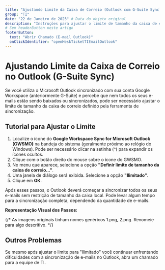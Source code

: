 ```yaml
---
title: "Ajustando Limite da Caixa de Correio (Outlook com G-Suite Sync)"
group: "TI"
date: "22 de Janeiro de 2023" # Data do objeto original
description: "Instruções para ajustar o limite de tamanho da caixa de correio no Outlook quando sincronizado com o Google Workspace (G-Suite), caso seus e-mails não estejam sincronizando completamente."
# Sem headerButton neste artigo
footerButton:
  text: "Abrir Chamado (E-mail Outlook)"
  onClickIdentifier: "openHeskTicketTIEmailOutlook"
---
```


# Ajustando Limite da Caixa de Correio no Outlook (G-Suite Sync)

Se você utiliza o Microsoft Outlook sincronizado com sua conta Google Workspace (anteriormente G-Suite) e percebe que nem todos os seus e-mails estão sendo baixados ou sincronizados, pode ser necessário ajustar o limite de tamanho da caixa de correio definido pela ferramenta de sincronização.

## Tutorial para Ajustar o Limite

1.  Localize o ícone do **Google Workspace Sync for Microsoft Outlook (GWSMO)** na bandeja do sistema (geralmente próximo ao relógio do Windows). Pode ser necessário clicar na setinha (^) para expandir os ícones ocultos.
2.  Clique com o botão direito do mouse sobre o ícone do GWSMO.
3.  No menu que aparece, selecione a opção **"Definir limite de tamanho da caixa de correio..."**.
4.  Uma janela de diálogo será exibida. Selecione a opção **"Ilimitado"**.
5.  Clique em **OK**.

Após esses passos, o Outlook deverá começar a sincronizar todos os seus e-mails sem restrição de tamanho da caixa local. Pode levar algum tempo para a sincronização completa, dependendo da quantidade de e-mails.

**Representação Visual dos Passos:**

{/* As imagens originais tinham nomes genéricos 1.png, 2.png. Renomeie para algo descritivo. */}
<div className="grid grid-cols-1 sm:grid-cols-2 gap-4 my-6 items-start">
  <DocImage src="/documentacao/ti/emails-limitados/passo1-icone-gsuite.png" alt="Ícone do G-Suite Sync na bandeja" width={350} height={200} caption="1. Ícone do G-Suite Sync." />
  <DocImage src="/documentacao/ti/emails-limitados/passo2-menu-limite.png" alt="Menu com opção de definir limite" width={350} height={250} caption="2. Opção 'Definir limite...'" />
  <DocImage src="/documentacao/ti/emails-limitados/passo3-dialogo-limite.png" alt="Diálogo para escolher limite" width={350} height={200} caption="3. Janela de diálogo." />
  <DocImage src="/documentacao/ti/emails-limitados/passo4-selecionar-ilimitado.png" alt="Selecionando 'Ilimitado'" width={350} height={200} caption="4. Selecione 'Ilimitado' e OK." />
</div>

## Outros Problemas

Se mesmo após ajustar o limite para "Ilimitado" você continuar enfrentando dificuldades com a sincronização de e-mails no Outlook, abra um chamado para a equipe de TI.